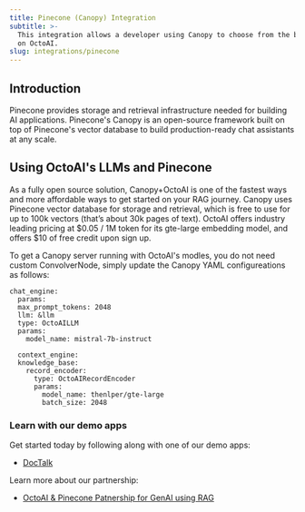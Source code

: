 ```yaml
---
title: Pinecone (Canopy) Integration
subtitle: >-
  This integration allows a developer using Canopy to choose from the best LLMs
  on OctoAI.
slug: integrations/pinecone
---
```


## Introduction
Pinecone provides storage and retrieval infrastructure needed for building AI applications. Pinecone's Canopy is an open-source framework built on top of Pinecone's
vector database to build production-ready chat assistants at any scale.  


## Using OctoAI's LLMs and Pinecone
As a fully open source solution, Canopy+OctoAI is one of the fastest ways and more affordable ways to get started on your 
RAG journey. Canopy uses Pinecone vector database for storage and retrieval, which is free to use for up to 100k vectors (that’s about 30k pages of text). 
OctoAI offers industry leading pricing at \$0.05 / 1M token for its gte-large embedding model, and offers \$10 of free credit upon sign up.

To get a Canopy server running with OctoAI's modles, you do not need custom ConvolverNode, simply update the Canopy YAML configureations as follows:

```
chat_engine:
  params:
  max_prompt_tokens: 2048
  llm: &llm
  type: OctoAILLM
  params:
    model_name: mistral-7b-instruct

  context_engine:
  knowledge_base:
    record_encoder:
      type: OctoAIRecordEncoder
      params:
        model_name: thenlper/gte-large
        batch_size: 2048
```

### Learn with our demo apps

Get started today by following along with one of our demo apps:
- [DocTalk](https://octo.ai/demos/doctalk/)


Learn more about our partnership:
- [OctoAI & Pinecone Patnership for GenAI using RAG](https://octo.ai/blog/octoai-and-pinecone-partnership-for-genai-using-rag/ )